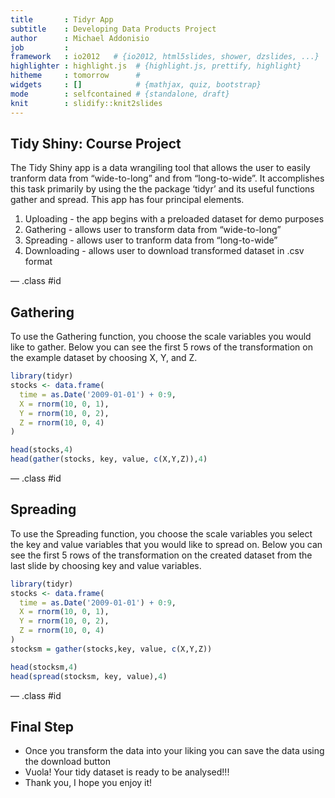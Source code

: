```yaml
---
title       : Tidyr App
subtitle    : Developing Data Products Project
author      : Michael Addonisio
job         : 
framework   : io2012   # {io2012, html5slides, shower, dzslides, ...}
highlighter : highlight.js  # {highlight.js, prettify, highlight}
hitheme     : tomorrow      # 
widgets     : []            # {mathjax, quiz, bootstrap}
mode        : selfcontained # {standalone, draft}
knit        : slidify::knit2slides
---
```


## Tidy Shiny: Course Project
The Tidy Shiny app is a data wrangiling tool that allows the user to easily tranform data from "wide-to-long" and from "long-to-wide". It accomplishes this task primarily by using the the package 'tidyr' and its useful functions gather and spread. This app has four principal elements. 



1. Uploading - the app begins with a preloaded dataset for demo purposes
2. Gathering - allows user to transform data from "wide-to-long"
3. Spreading - allows user to tranform data from "long-to-wide"
4. Downloading - allows user to download transformed dataset in .csv format

--- .class #id 

## Gathering

To use the Gathering function, you choose the scale variables you would like to gather. Below you can see the first 5 rows of the transformation on the example dataset by choosing X, Y, and Z.

```r
library(tidyr)
stocks <- data.frame(
  time = as.Date('2009-01-01') + 0:9,
  X = rnorm(10, 0, 1),
  Y = rnorm(10, 0, 2),
  Z = rnorm(10, 0, 4)
)
```
```r
head(stocks,4)
head(gather(stocks, key, value, c(X,Y,Z)),4)
```

--- .class #id 

## Spreading

To use the Spreading function, you choose the scale variables you select the key and value variables that you would like to spread on. Below you can see the first 5 rows of the transformation on the created dataset from the last slide by choosing key and value variables. 

```r
library(tidyr)
stocks <- data.frame(
  time = as.Date('2009-01-01') + 0:9,
  X = rnorm(10, 0, 1),
  Y = rnorm(10, 0, 2),
  Z = rnorm(10, 0, 4)
)
stocksm = gather(stocks,key, value, c(X,Y,Z))
```
```r
head(stocksm,4)
head(spread(stocksm, key, value),4)
```

--- .class #id 

## Final Step

- Once you transform the data into your liking you can save the data using the download button
- Vuola! Your tidy dataset is ready to be analysed!!!
- Thank you, I hope you enjoy it!
